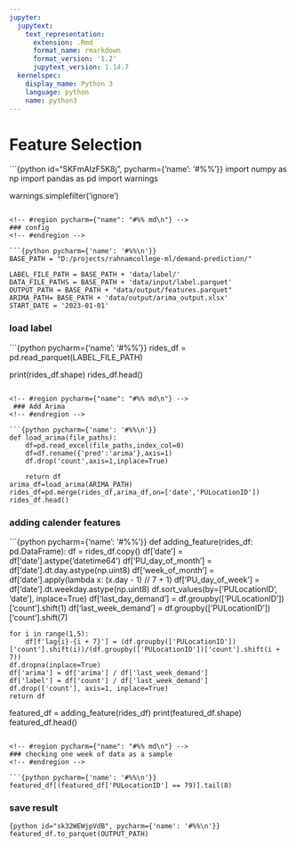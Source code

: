 ```yaml
---
jupyter:
  jupytext:
    text_representation:
      extension: .Rmd
      format_name: rmarkdown
      format_version: '1.2'
      jupytext_version: 1.14.7
  kernelspec:
    display_name: Python 3
    language: python
    name: python3
---
```


<!-- #region id="XetvxEdeP_9R" pycharm={"name": "#%% md\n"} -->
# Feature Selection
<!-- #endregion -->

```{python id="SKFmAIzF5K8j", pycharm={'name': '#%%\n'}}
import numpy as np
import pandas as pd
import warnings

warnings.simplefilter('ignore')
```

<!-- #region pycharm={"name": "#%% md\n"} -->
### config
<!-- #endregion -->

```{python pycharm={'name': '#%%\n'}}
BASE_PATH = "D:/projects/rahnamcollege-ml/demand-prediction/"

LABEL_FILE_PATH = BASE_PATH + 'data/label/'
DATA_FILE_PATHS = BASE_PATH + 'data/input/label.parquet'
OUTPUT_PATH = BASE_PATH + "data/output/features.parquet"
ARIMA_PATH= BASE_PATH + 'data/output/arima_output.xlsx'
START_DATE = '2023-01-01'
```

<!-- #region pycharm={"name": "#%% md\n"} -->
### load label
<!-- #endregion -->

```{python pycharm={'name': '#%%\n'}}
rides_df = pd.read_parquet(LABEL_FILE_PATH)

print(rides_df.shape)
rides_df.head()
```

<!-- #region pycharm={"name": "#%% md\n"} -->
 ### Add Arima
<!-- #endregion -->

```{python pycharm={'name': '#%%\n'}}
def load_arima(file_paths):
    df=pd.read_excel(file_paths,index_col=0)
    df=df.rename({'pred':'arima'},axis=1)
    df.drop('count',axis=1,inplace=True)

    return df
arima_df=load_arima(ARIMA_PATH)
rides_df=pd.merge(rides_df,arima_df,on=['date','PULocationID'])
rides_df.head()
```

<!-- #region pycharm={"name": "#%% md\n"} -->
### adding calender features
<!-- #endregion -->

```{python pycharm={'name': '#%%\n'}}
def adding_feature(rides_df: pd.DataFrame):
    df = rides_df.copy()
    df['date'] = df['date'].astype('datetime64')
    df['PU_day_of_month'] = df['date'].dt.day.astype(np.uint8)
    df['week_of_month'] = df['date'].apply(lambda x: (x.day - 1) // 7 + 1)
    df['PU_day_of_week'] = df['date'].dt.weekday.astype(np.uint8)
    df.sort_values(by=['PULocationID', 'date'], inplace=True)
    df['last_day_demand'] = df.groupby(['PULocationID'])['count'].shift(1)
    df['last_week_demand'] = df.groupby(['PULocationID'])['count'].shift(7)

    for i in range(1,5):
        df[f'lag{i}-{i + 7}'] = (df.groupby(['PULocationID'])['count'].shift(i))/(df.groupby(['PULocationID'])['count'].shift(i + 7))
    df.dropna(inplace=True)
    df['arima'] = df['arima'] / df['last_week_demand']
    df['label'] = df['count'] / df['last_week_demand']
    df.drop(['count'], axis=1, inplace=True)
    return df

featured_df = adding_feature(rides_df)
print(featured_df.shape)
featured_df.head()
```

<!-- #region pycharm={"name": "#%% md\n"} -->
### checking one week of data as a sample
<!-- #endregion -->

```{python pycharm={'name': '#%%\n'}}
featured_df[(featured_df['PULocationID'] == 79)].tail(8)
```

<!-- #region pycharm={"name": "#%% md\n"} -->
### save result
<!-- #endregion -->

```{python id="sk32WEWjpVdB", pycharm={'name': '#%%\n'}}
featured_df.to_parquet(OUTPUT_PATH)
```

```python

```
